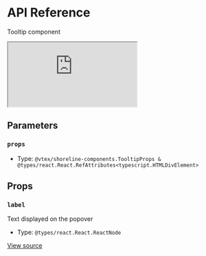 # API Reference

Tooltip component

<iframe src="https://620e870c28c4ae003a705d42-tfvbgqmxma.chromatic.com/?path=/story/components-tooltip--play&full=1&shortcuts=false&singleStory=true" 
    style={{"width":"100%","height":600,"border":0,"borderRadius":4}}></iframe>

## Parameters

### `props`

- Type: `@vtex/shoreline-components.TooltipProps & @types/react.React.RefAttributes<typescript.HTMLDivElement>`

## Props

### `label`

Text displayed on the popover

- Type: `@types/react.React.ReactNode`

[View source](https://github.com/vtex/shoreline/blob/d22bc022c/packages/components/src/tooltip/tooltip.tsx#L19)
